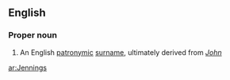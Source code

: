 ==English==

===Proper noun===
{{en-proper noun}}

# An English [[patronymic]] [[surname]], ultimately derived from ''[[John]]''

[[ar:Jennings]]